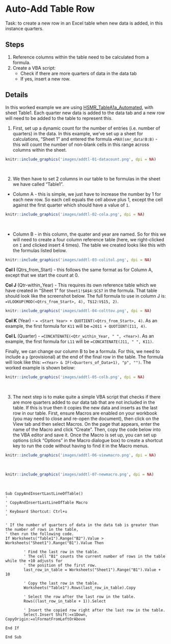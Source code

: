 # Auto-Add Table Row

Task: to create a new row in an Excel table when new data is added, in this instance quarters.


## Steps {-}

1. Reference columns within the table need to be calculated from a formula.
2. Create a VBA script:
    * Check if there are more quarters of data in the data tab
    * If yes, insert a new row.


## Details {-}

In this worked example we are using [HSMR_TableA1a_Automated](https://github.com/public-health-scotland/automating-excel/raw/master/HSMR_TableA1a_automated.xlsm), with sheet Table1. Each quarter new data is added to the data tab and a new row will need to be added to the table to represent this.

1. First, set up a dynamic count for the number of entries (i.e. number of quarters) in the data. In this example, we've set up a sheet for calculations, "Sheet 1" and entered the formula `=MAX(smr_data!B:B)` - this will count the number of non-blank cells in this range across columns within the sheet.

```r
knitr::include_graphics('images/addtl-01-datacount.png', dpi = NA)
```
&nbsp;

2. We then have to set 2 columns in our table to be formulas in the sheet we have called "Table1". 

- Column A - this is simple, we just have to increase the number by 1 for each new row. So each cell equals the cell above plus 1, except the cell against the first quarter which should have a value of `1`. 

```r
knitr::include_graphics('images/addtl-02-cola.png', dpi = NA)
```
&nbsp;

- Column B - in this column, the quater and year are named. So for this we will need to create a four column reference table (here, we right-clicked on `I` and clicked insert 4 times). The table we created looks like this with the formulas listed below.

```r
knitr::include_graphics('images/addtl-03-colitol.png', dpi = NA)
```

**Col I** (Qtrs_from_Start) - this follows the same format as for Column A, except that we start the count at 0.

**Col J** (Qtr-within_Year) - This requires its own reference table which we have created in "Sheet 1" for `Sheet1!$A$4:$C$7` in the formula. That table should look like the screenshot below. The full formula to use in column J is: `=VLOOKUP(MOD(<Qtrs_from_Start>, 4), T$12:V$15, 2)`. 

```r
knitr::include_graphics('images/addtl-04-colttov.png', dpi = NA)
```

**Col K** (Year) - `= <Start Year> + QUOTIENT(<Qtrs_from_Start>, 4)`. As an example, the first formula for `K11` will be `=2011 + QUOTIENT(I11, 4)`.

**Col L** (Quarter) - `=CONCATENATE(<Qtr_within_Year, " ", <Year>)`. As an example, the first formula for `L11` will be `=CONCATENATE(J11, " ", K11)`.

Finally, we can change our column B to be a formula. For this, we need to include a `p` (provisional) at the end of the final row in the table. The formula will look like this: `=<Year> & IF(<Quarters_of_Data+1), "p", "")`. The worked example is shown below:

```r
knitr::include_graphics('images/addtl-05-colb.png', dpi = NA)
```
&nbsp;

3. The next step is to make quite a simple VBA script that checks if there are more quarters added to our data tab that are not included in the table. If this is true then it copies the new data and inserts as the last row in our table. First, ensure Macros are enabled on your workbook (you may need to close and re-open the document), then click on the View tab and then select Macros. On the page that appears, enter the name of the Macro and click "Create". Then, copy the code below into the VBA editor and save it. Once the Macro is set up, you can set up options (click "Options" in the Macro dialogue box) to create a shortcut key to run the code without having to find it in the Macro menus.

```r
knitr::include_graphics('images/addtl-06-viewmacro.png', dpi = NA)
```
&nbsp;
```r
knitr::include_graphics('images/addtl-07-newmacro.png', dpi = NA)
```
&nbsp;
```
Sub CopyAndInsertLastLineOfTable()
'
' CopyAndInsertLastLineOfTable Macro
'
' Keyboard Shortcut: Ctrl+u
'

' If the number of quarters of data in the data tab is greater than the number of rows in the table,
' then run the following code.
If Worksheets("Table1").Range("B2").Value > Worksheets("Sheet1").Range("B1").Value Then 

        ' Find the last row in the table.
        ' The cell "B1" counts the current number of rows in the table while the +10 adjusts for
        ' the position of the first row.
        last_row_in_table = Worksheets("Sheet1").Range("B1").Value + 10
        
        ' Copy the last row in the table.
        Worksheets("Table1").Rows(last_row_in_table).Copy
        
        ' Select the row after the last row in the table.
        Rows((last_row_in_table + 1)).Select
        
        ' Insert the copied row right after the last row in the table.
        Select.Insert Shift:=x1Down, CopyOrigin:=xlFormatFromLeftOrAbove
        
End If

End Sub
```
